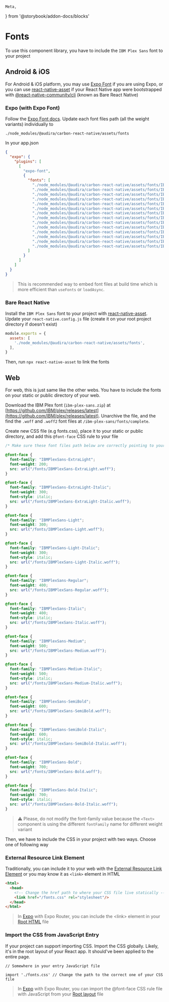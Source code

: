 	Meta,
} from '@storybook/addon-docs/blocks'

<Meta
	title="Guides/Installation/Fonts"
/>

# Fonts

To use this component library, you have to include the `IBM Plex Sans` font to your project

## Android & iOS

For Android & iOS platform, you may use [Expo Font](https://docs.expo.dev/versions/latest/sdk/font) if you are using Expo, or you can use [react-native-asset](https://www.npmjs.com/package/react-native-asset) if your React Native app were bootstrapped with [@react-native-community/cli](https://github.com/react-native-community/cli) (known as Bare React Native)

### Expo (with Expo Font)
Follow the [Expo Font docs](https://docs.expo.dev/versions/latest/sdk/font). Update each font files path (all the weight variants) individually to

`./node_modules/@audira/carbon-react-native/assets/fonts`

In your app.json

```json
{
  "expo": {
    "plugins": [
      [
        "expo-font",
        {
          "fonts": [
            "./node_modules/@audira/carbon-react-native/assets/fonts/IBMPlexSans-Thin.ttf",
            "./node_modules/@audira/carbon-react-native/assets/fonts/IBMPlexSans-Thin-Italic.ttf",
            "./node_modules/@audira/carbon-react-native/assets/fonts/IBMPlexSans-ExtraLight.ttf",
            "./node_modules/@audira/carbon-react-native/assets/fonts/IBMPlexSans-ExtraLight-Italic.ttf",
            "./node_modules/@audira/carbon-react-native/assets/fonts/IBMPlexSans-Light.ttf",
            "./node_modules/@audira/carbon-react-native/assets/fonts/IBMPlexSans-Light-Italic.ttf",
            "./node_modules/@audira/carbon-react-native/assets/fonts/IBMPlexSans-Regular.ttf",
            "./node_modules/@audira/carbon-react-native/assets/fonts/IBMPlexSans-Italic.ttf",
            "./node_modules/@audira/carbon-react-native/assets/fonts/IBMPlexSans-Medium.ttf",
            "./node_modules/@audira/carbon-react-native/assets/fonts/IBMPlexSans-Medium-Italic.ttf",
            "./node_modules/@audira/carbon-react-native/assets/fonts/IBMPlexSans-SemiBold.ttf",
            "./node_modules/@audira/carbon-react-native/assets/fonts/IBMPlexSans-SemiBold-Italic.ttf",
            "./node_modules/@audira/carbon-react-native/assets/fonts/IBMPlexSans-Bold.ttf",
            "./node_modules/@audira/carbon-react-native/assets/fonts/IBMPlexSans-Bold-Italic.ttf",
          ]
        }
      ]
    ]
  }
}
```

> This is recommended way to embed font files at build time which is more efficient than `useFonts` or `loadAsync`.

### Bare React Native
Install the `IBM Plex Sans` font to your project with [react-native-asset](https://www.npmjs.com/package/react-native-asset). Update your `react-native.config.js` file (create it on your root project directory if doesn't exist)
```js
module.exports = {
  assets: [
    './node_modules/@audira/carbon-react-native/assets/fonts',
  ],
}
```
Then, run `npx react-native-asset` to link the fonts

## Web

For web, this is just same like the other webs. You have to include the fonts on your static or public directory of your web.

Download the IBM Plex font (`ibm-plex-sans.zip`) at [https://github.com/IBM/plex/releases/latest](https://github.com/IBM/plex/releases/latest). Unarchive the file, and the find the `.woff` and `.woff2` font files at `/ibm-plex-sans/fonts/complete`.

Create new CSS file (e.g fonts.css), place it to your static or public directory, and add this `@font-face` CSS rule to your file
```css
/* Make sure these font files path below are correctly pointing to your font files that live in your static or public directory of your web */

@font-face {
  font-family: "IBMPlexSans-ExtraLight";
  font-weight: 200;
  src: url("/fonts/IBMPlexSans-ExtraLight.woff");
}

@font-face {
  font-family: "IBMPlexSans-ExtraLight-Italic";
  font-weight: 300;
  font-style: italic;
  src: url("/fonts/IBMPlexSans-ExtraLight-Italic.woff");
}

@font-face {
  font-family: "IBMPlexSans-Light";
  font-weight: 300;
  src: url("/fonts/IBMPlexSans-Light.woff");
}

@font-face {
  font-family: "IBMPlexSans-Light-Italic";
  font-weight: 300;
  font-style: italic;
  src: url("/fonts/IBMPlexSans-Light-Italic.woff");
}

@font-face {
  font-family: "IBMPlexSans-Regular";
  font-weight: 400;
  src: url("/fonts/IBMPlexSans-Regular.woff");
}

@font-face {
  font-family: "IBMPlexSans-Italic";
  font-weight: 400;
  font-style: italic;
  src: url("/fonts/IBMPlexSans-Italic.woff");
}

@font-face {
  font-family: "IBMPlexSans-Medium";
  font-weight: 500;
  src: url("/fonts/IBMPlexSans-Medium.woff");
}

@font-face {
  font-family: "IBMPlexSans-Medium-Italic";
  font-weight: 500;
  font-style: italic;
  src: url("/fonts/IBMPlexSans-Medium-Italic.woff");
}

@font-face {
  font-family: "IBMPlexSans-SemiBold";
  font-weight: 600;
  src: url("/fonts/IBMPlexSans-SemiBold.woff");
}

@font-face {
  font-family: "IBMPlexSans-SemiBold-Italic";
  font-weight: 600;
  font-style: italic;
  src: url("/fonts/IBMPlexSans-SemiBold-Italic.woff");
}

@font-face {
  font-family: "IBMPlexSans-Bold";
  font-weight: 700;
  src: url("/fonts/IBMPlexSans-Bold.woff");
}

@font-face {
  font-family: "IBMPlexSans-Bold-Italic";
  font-weight: 700;
  font-style: italic;
  src: url("/fonts/IBMPlexSans-Bold-Italic.woff");
}
```

> ⚠️ Please, do not modify the font-family value because the `<Text>` component is using the different `fontFamily` name for different weight variant

Then, we have to include the CSS in your project with two ways. Choose one of following way

### External Resource Link Element
Traditionally, you can include it to your web with the [External Resource Link Element](https://developer.mozilla.org/en-US/docs/Web/HTML/Reference/Elements/link) or you may know it as `<link>` element in HTML

```html
<html>
  <head>
    <!-- Change the href path to where your CSS file live statically -->
    <link href="/fonts.css" rel="stylesheet"/>
  </head>
</html>
```
> In [Expo](https://docs.expo.dev/workflow/web) with Expo Router, you can include the &lt;link&gt; element in your [Root HTML](https://docs.expo.dev/workflow/web/#root-html) file

### Import the CSS from JavaScript Entry
If your project can support importing CSS. Import the CSS globally. Likely, it's in the root layout of your React app. It should've been applied to the entire page.

```tsx
// Somewhere in your entry JavaScript file

import './fonts.css' // Change the path to the correct one of your CSS file
```
> In [Expo](https://docs.expo.dev/workflow/web) with Expo Router, you can import the @font-face CSS rule file with JavaScript from your [Root layout](https://docs.expo.dev/router/basics/layout/#root-layout) file

